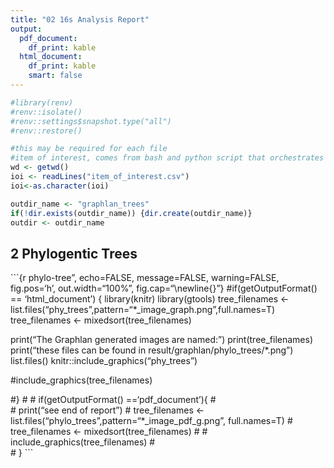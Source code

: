 ```yaml
---
title: "02 16s Analysis Report"
output:
  pdf_document:
    df_print: kable
  html_document:
    df_print: kable
    smart: false
---
```


```r
#library(renv)
#renv::isolate()
#renv::settings$snapshot.type("all")
#renv::restore()
```

```r
#this may be required for each file
#item of interest, comes from bash and python script that orchestrates everything
wd <- getwd()
ioi <- readLines("item_of_interest.csv")
ioi<-as.character(ioi)

outdir_name <- "graphlan_trees"
if(!dir.exists(outdir_name)) {dir.create(outdir_name)}
outdir <- outdir_name
```

## 2 Phylogentic Trees

```{r phylo-tree", echo=FALSE, message=FALSE, warning=FALSE, fig.pos='h', out.width="100%", fig.cap="\\newline{}"}
#if(getOutputFormat() == 'html_document') {
  library(knitr)
  library(gtools)
  tree_filenames <- list.files("phy_trees",pattern="*_image_graph.png",full.names=T)
  tree_filenames <- mixedsort(tree_filenames)

  print("The Graphlan generated images are named:")
  print(tree_filenames)
  print("these files can be found in result/graphlan/phylo_trees/*.png")
  list.files()
  knitr::include_graphics("phy_trees")
  
  #include_graphics(tree_filenames)
  
#} 
# 
# if(getOutputFormat() =='pdf_document'){
#   
#   print("see end of report")
#   tree_filenames <- list.files("phylo_trees",pattern="*_image_pdf_g.png", full.names=T)
#   tree_filenames <- mixedsort(tree_filenames)
# 
#   include_graphics(tree_filenames)
#   
# }
```

